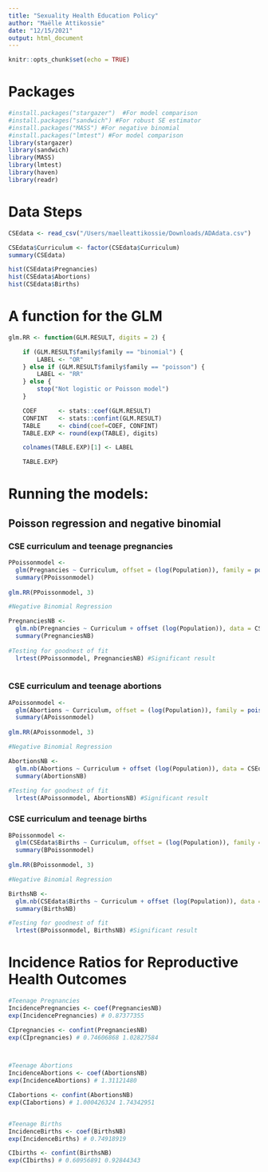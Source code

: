 ```yaml
---
title: "Sexuality Health Education Policy"
author: "Maëlle Attikossie"
date: "12/15/2021"
output: html_document
---
```


```r
knitr::opts_chunk$set(echo = TRUE)
```

# Packages
```r
#install.packages("stargazer")  #For model comparison
#install.packages("sandwich") #For robust SE estimator
#install.packages("MASS") #For negative binomial
#install.packages("lmtest") #For model comparison
library(stargazer) 
library(sandwich)
library(MASS)
library(lmtest)
library(haven)
library(readr)
```

# Data Steps

```r

CSEdata <- read_csv("/Users/maelleattikossie/Downloads/ADAdata.csv")

CSEdata$Curriculum <- factor(CSEdata$Curriculum)
summary(CSEdata)

hist(CSEdata$Pregnancies)
hist(CSEdata$Abortions)
hist(CSEdata$Births)

```

# A function for the GLM 

```r
glm.RR <- function(GLM.RESULT, digits = 2) {

    if (GLM.RESULT$family$family == "binomial") {
        LABEL <- "OR"
    } else if (GLM.RESULT$family$family == "poisson") {
        LABEL <- "RR"
    } else {
        stop("Not logistic or Poisson model")
    }

    COEF      <- stats::coef(GLM.RESULT)
    CONFINT   <- stats::confint(GLM.RESULT)
    TABLE     <- cbind(coef=COEF, CONFINT)
    TABLE.EXP <- round(exp(TABLE), digits)

    colnames(TABLE.EXP)[1] <- LABEL

    TABLE.EXP}

```

# Running the models:
## Poisson regression and negative binomial
### CSE curriculum and teenage pregnancies 
```r
PPoissonmodel <- 
  glm(Pregnancies ~ Curriculum, offset = (log(Population)), family = poisson(link = "log"), data = CSEdata)
  summary(PPoissonmodel)
  
glm.RR(PPoissonmodel, 3)

#Negative Binomial Regression

PregnanciesNB <- 
  glm.nb(Pregnancies ~ Curriculum + offset (log(Population)), data = CSEdata)
  summary(PregnanciesNB)
  
#Testing for goodnest of fit
  lrtest(PPoissonmodel, PregnanciesNB) #Significant result
  
```

### CSE curriculum and teenage abortions 
```r
APoissonmodel <- 
  glm(Abortions ~ Curriculum, offset = (log(Population)), family = poisson(link = "log"), data = CSEdata)
  summary(APoissonmodel)
  
glm.RR(APoissonmodel, 3)

#Negative Binomial Regression

AbortionsNB <- 
  glm.nb(Abortions ~ Curriculum + offset (log(Population)), data = CSEdata)
  summary(AbortionsNB)
  
#Testing for goodnest of fit
  lrtest(APoissonmodel, AbortionsNB) #Significant result
```

### CSE curriculum and teenage births 
```r
BPoissonmodel <- 
  glm(CSEdata$Births ~ Curriculum, offset = (log(Population)), family = poisson(link = "log"), data = CSEdata)
  summary(BPoissonmodel)
  
glm.RR(BPoissonmodel, 3)

#Negative Binomial Regression

BirthsNB <- 
  glm.nb(CSEdata$Births ~ Curriculum + offset (log(Population)), data = CSEdata)
  summary(BirthsNB)

#Testing for goodnest of fit
  lrtest(BPoissonmodel, BirthsNB) #Significant result
```

# Incidence Ratios for Reproductive Health Outcomes
```r
#Teenage Pregnancies 
IncidencePregnancies <- coef(PregnanciesNB)
exp(IncidencePregnancies) # 0.87377355 

CIpregnancies <- confint(PregnanciesNB)
exp(CIpregnancies) # 0.74606868 1.02827584



#Teenage Abortions 
IncidenceAbortions <- coef(AbortionsNB)
exp(IncidenceAbortions) # 1.31121480 

CIabortions <- confint(AbortionsNB)
exp(CIabortions) # 1.000426324 1.74342951


#Teenage Births 
IncidenceBirths <- coef(BirthsNB)
exp(IncidenceBirths) # 0.74918919 

CIbirths <- confint(BirthsNB)
exp(CIbirths) # 0.60956891 0.92844343

```

